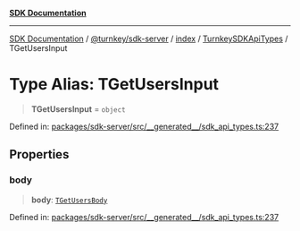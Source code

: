 [**SDK Documentation**](../../../../../../README.mdx)

***

[SDK Documentation](../../../../../../packages.mdx) / [@turnkey/sdk-server](../../../../README.mdx) / [index](../../../README.mdx) / [TurnkeySDKApiTypes](../README.mdx) / TGetUsersInput

# Type Alias: TGetUsersInput

> **TGetUsersInput** = `object`

Defined in: [packages/sdk-server/src/\_\_generated\_\_/sdk\_api\_types.ts:237](https://github.com/tkhq/sdk/blob/078f5423e923fbd1d7fd39440402d7f01d09c3d0/packages/sdk-server/src/__generated__/sdk_api_types.ts#L237)

## Properties

### body

> **body**: [`TGetUsersBody`](TGetUsersBody.mdx)

Defined in: [packages/sdk-server/src/\_\_generated\_\_/sdk\_api\_types.ts:237](https://github.com/tkhq/sdk/blob/078f5423e923fbd1d7fd39440402d7f01d09c3d0/packages/sdk-server/src/__generated__/sdk_api_types.ts#L237)
